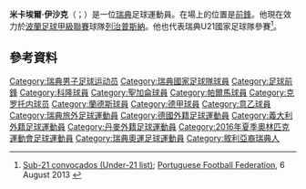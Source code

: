 {{Infobox football biography
| image = Mikael Ishak.jpg
| name = 米卡埃爾·伊沙克
| fullname = Mikael Ishak 
| birth_date  = {{Birth date and age|df=yes|1993|03|31}}
| birth_place = [[瑞典|瑞典]][[南泰利耶|南泰利耶]]
| height = {{height|m=1.83}}
| currentclub  = [[蘭達斯足球俱樂部|蘭達斯足球俱樂部]]
| clubnumber = 10
| position = [[前鋒|前鋒]]
| youthyears1 = 
| youthclubs1 = [[阿西里斯卡足球會|阿西里斯卡足球會]]
| years1 = 2010–2011
| clubs1 = [[阿西里斯卡足球會|阿西里斯卡足球會]]  
| caps1  = 47
| goals1 = 13
| years2 = 2012–2013 
| clubs2 = [[科隆足球俱樂部|科隆足球俱樂部]]
| caps2  = 18
| goals2 = 0
| years3 = 2012   
| clubs3 = → [[科隆足球俱樂部|科隆足球俱樂部II]]
| caps3 = 5
| goals3 = 2
| years4 = 2013
| clubs4 = →  [[聖加倫足球俱樂部|聖加倫足球俱樂部]] (借出)
| caps4 = 13
| goals4 = 3
| years5 = 2013–2014
| clubs5 = [[帕爾馬足球俱樂部|帕爾馬足球俱樂部]]
| caps5= 0
| goals5 = 0
| years6 = 2013–2014
| clubs6 = → [[克羅托內足球俱樂部|克羅托內足球俱樂部]] (借出)
| caps6= 23
| goals6 = 4
| years7 = 2014–
| clubs7 = [[蘭達斯足球俱樂部|蘭達斯足球俱樂部]]
| caps7 = 57
| goals7 = 24
| nationalyears1 = 2011
| nationalteam1  = [[瑞典19歲以下國家足球隊|瑞典U19]]
| nationalcaps1  = 8
| nationalgoals1 = 3
| nationalyears2 = 2012–2015
| nationalteam2  = [[瑞典21歲以下國家足球隊|瑞典U21]]
| nationalcaps2  = 24
| nationalgoals2 = 10
| nationalyears3 = 2016–
| nationalteam3  = [[瑞典23歲以下國家足球隊|瑞典U23]]
| nationalcaps3  = 1
| nationalgoals3 = 1
| nationalyears4 = 2015– 
| nationalteam4  = [[瑞典國家足球隊|瑞典]]
| nationalcaps4  = 4
| nationalgoals4 = 1
| club-update = 31 July 2016
| nationalteam-update = 5 August 2016
}}
'''米卡埃爾·伊沙克'''（{{lang-sv|Mikael Ishak}}；{{bd|1993年|3月31日}}）是一位[[瑞典|瑞典]]足球運動員。在場上的位置是[[前鋒|前鋒]]。他現在效力於[[波蘭足球甲級聯賽|波蘭足球甲級聯賽]]球隊[[波茲南萊克足球俱樂部|列治普斯納]]。他也代表瑞典U21國家足球隊參賽<ref>[http://www.fpf.pt/detalhenoticia/tabid/128/ArticleId/3406/language/pt-PT/Sub-21-convocados.aspx Sub-21 convocados (Under-21 list)]; [[Portuguese_Football_Federation|Portuguese Football Federation]], 6 August 2013 {{pt icon}}</ref>。

==參考資料==
{{Reflist}}

{{DEFAULTSORT:Ishak, Mikael}}
[[Category:瑞典男子足球运动员|Category:瑞典男子足球运动员]]
[[Category:瑞典國家足球隊球員|Category:瑞典國家足球隊球員]]
[[Category:足球前鋒|Category:足球前鋒]]
[[Category:科隆球員|Category:科隆球員]]
[[Category:聖加侖球員|Category:聖加侖球員]]
[[Category:帕爾馬球員|Category:帕爾馬球員]]
[[Category:克罗托内球员|Category:克罗托内球员]]
[[Category:蘭德斯球員|Category:蘭德斯球員]]
[[Category:德甲球員|Category:德甲球員]]
[[Category:意乙球員|Category:意乙球員]]
[[Category:瑞典旅外足球運動員|Category:瑞典旅外足球運動員]]
[[Category:德國外籍足球運動員|Category:德國外籍足球運動員]]
[[Category:義大利外籍足球運動員|Category:義大利外籍足球運動員]]
[[Category:丹麥外籍足球運動員|Category:丹麥外籍足球運動員]]
[[Category:2016年夏季奧林匹克運動會足球運動員|Category:2016年夏季奧林匹克運動會足球運動員]]
[[Category:瑞典奧運足球運動員|Category:瑞典奧運足球運動員]]
[[Category:敘利亞裔瑞典人|Category:敘利亞裔瑞典人]]
{{sweden-bio-stub}}
{{soccer-bio-stub}}